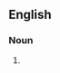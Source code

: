 ==English==

===Noun===
{{head|en|noun form|head=[[summary]] [[judgment]]s}}

# {{plural of|summary judgment|lang=en}}